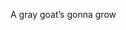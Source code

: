 A <span className='highlight'>g</span>ray <span className='highlight'>g</span>oat’s <span className='highlight'>g</span>onna <span className='highlight'>g</span>row
